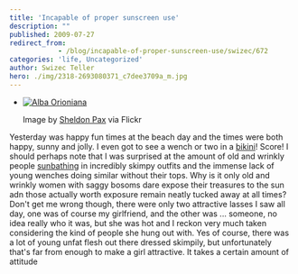 ```yaml
---
title: 'Incapable of proper sunscreen use'
description: ""
published: 2009-07-27
redirect_from: 
            - /blog/incapable-of-proper-sunscreen-use/swizec/672
categories: 'life, Uncategorized'
author: Swizec Teller
hero: ./img/2318-2693080371_c7dee3709a_m.jpg
---
```

- [![Alba Orioniana](./img/2318-2693080371_c7dee3709a_m.jpg "Alba Orioniana")](http://www.flickr.com/photos/51485509@N00/2693080371)

  Image by [Sheldon Pax](http://www.flickr.com/photos/51485509@N00/2693080371) via Flickr

Yesterday was happy fun times at the beach day and the times were both happy, sunny and jolly. I even got to see a wench or two in a [bikini](http://en.wikipedia.org/wiki/Bikini "Bikini")! Score! I should perhaps note that I was surprised at the amount of old and wrinkly people [sunbathing](http://en.wikipedia.org/wiki/Sun_tanning "Sun tanning") in incredibly skimpy outfits and the immense lack of young wenches doing similar without their tops. Why is it only old and wrinkly women with saggy bosoms dare expose their treasures to the sun adn those actually worth exposure remain neatly tucked away at all times? Don't get me wrong though, there were only two attractive lasses I saw all day, one was of course my girlfriend, and the other was ... someone, no idea really who it was, but she was hot and I reckon very much taken considering the kind of people she hung out with. Yes of course, there was a lot of young unfat flesh out there dressed skimpily, but unfortunately that's far from enough to make a girl attractive. It takes a certain amount of attitude